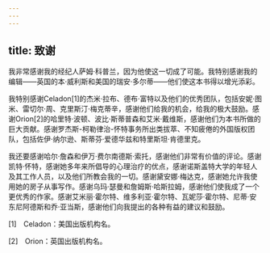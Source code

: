 ```yaml
---
---
---
```

title: 致谢
---




我非常感谢我的经纪人萨姆·科普兰，因为他使这一切成了可能。我特别感谢我的编辑——英国的本·威利斯和美国的瑞安·多尔蒂——他们使这本书得以增光添彩。

我特别感谢Celadon[1]的杰米·拉布、德布·富特以及他们的优秀团队，包括安妮·图米、雷切尔·周、克里斯汀·梅克蒂辛，感谢他们给我的机会，给我的极大鼓励。感谢Orion[2]的哈里特·波顿、波比·斯蒂普森和艾米·戴维斯，感谢他们为本书所做的巨大贡献。感谢罗杰斯-柯勒律治-怀特事务所出类拔萃、不知疲倦的外国版权团队，包括佐伊·纳尔逊、斯蒂芬·爱德华兹和特里斯坦·肯德里克。

我还要感谢哈尔·詹森和伊万·费尔南德斯·索托，感谢他们非常有价值的评论。感谢凯特·怀特，感谢她多年来所倡导的心理治疗的优点，感谢诺斯盖特大学的年轻人及其工作人员，以及他们所教会我的一切。感谢黛安娜·梅达克，感谢她允许我使用她的房子从事写作。感谢乌玛·瑟曼和詹姆斯·哈斯拉姆，感谢他们使我成了一个更优秀的作家。感谢艾米丽·霍尔特、维多利亚·霍尔特、瓦妮莎·霍尔特、尼蒂·安东尼阿德斯和乔·亚当斯，感谢他们向我提出的各种有益的建议和鼓励。

[1]　Celadon：美国出版机构名。

[2]　Orion：英国出版机构名。